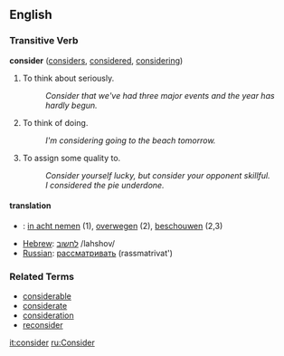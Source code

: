 ==English==

===Transitive Verb===
'''consider'''   ([[considers]], [[considered]], [[considering]])
# To think about seriously.
#: ''Consider that we've had three major events and the year has hardly begun.''
# To think of doing.
#: ''I'm considering going to the beach tomorrow.''
# To assign some quality to.
#: ''Consider yourself lucky, but consider your opponent skillful.''
#: ''I considered the pie underdone.''

====translation====
*{{nl}}: [[in acht nemen]] (1), [[overwegen]] (2), [[beschouwen]] (2,3)
*[[Hebrew]]: [[לחשוב]] /lahshov/
*[[Russian]]: [[рассматривать]] (rassmatrivat')

===Related Terms===
*[[considerable]]
*[[considerate]]
*[[consideration]]
*[[reconsider]]

[[it:consider]]
[[ru:Consider]]